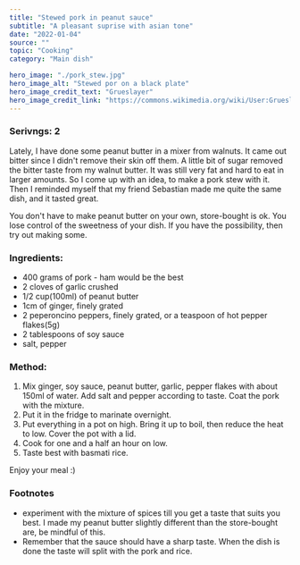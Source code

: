 ---
title: "Stewed pork in peanut sauce"
subtitle: "A pleasant suprise with asian tone"
date: "2022-01-04"
source: ""
topic: "Cooking"
category: "Main dish" 

hero_image: "./pork_stew.jpg"
hero_image_alt: "Stewed por on a black plate"
hero_image_credit_text: "Grueslayer"
hero_image_credit_link: "https://commons.wikimedia.org/wiki/User:Grueslayer"
---
### Serivngs: 2

Lately, I have done some peanut butter in a mixer from walnuts.
It came out bitter since I didn't remove their skin off them. A little bit 
of sugar removed the bitter taste from my walnut butter. It was still very 
fat and hard to eat in larger amounts. So I come up with an idea, to make 
a pork stew with it. Then I reminded myself that my friend 
Sebastian made me quite the same dish, and it tasted great.

You don't have to make peanut butter on your own, store-bought is ok. You lose control of the sweetness of your dish. If you have the 
possibility, then try out making some.

### Ingredients:

- 400 grams of pork - ham would be the best
- 2 cloves of garlic crushed
- 1/2 cup(100ml) of peanut butter
- 1cm of ginger, finely grated
- 2 peperoncino peppers, finely grated, or a teaspoon of hot pepper flakes(5g)
- 2 tablespoons of soy sauce
- salt, pepper

### Method:

1. Mix ginger, soy sauce, peanut butter, garlic, pepper flakes with 
about 150ml of water. Add salt and pepper according to taste. Coat the pork with the mixture.
2. Put it in the fridge to marinate overnight.
3. Put everything in a pot on high. Bring it up to boil, then 
reduce the heat to low. Cover the pot with a lid.
4. Cook for one and a half an hour on low. 
5. Taste best with basmati rice. 

Enjoy your meal :)

### Footnotes
- experiment with the mixture of spices till you get a taste that suits you best.
I made my peanut butter slightly different than the store-bought are, be mindful of this.
- Remember that the sauce should have a sharp taste. When the dish is done the taste will split with the pork and rice.
